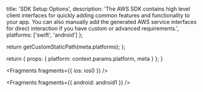 
  title: 'SDK Setup Options',
  description:
    'The AWS SDK contains high level client interfaces for quickly adding common features and functionality to your app. You can also manually add the generated AWS service interfaces for direct interaction if you have custom or advanced requirements.',
  platforms: ['swift', 'android']
};

  return getCustomStaticPath(meta.platforms);
};

  return {
    props: {
      platform: context.params.platform,
      meta
    }
  };
}


<Fragments fragments={{ ios: ios0 }} />


<Fragments fragments={{ android: android1 }} />
